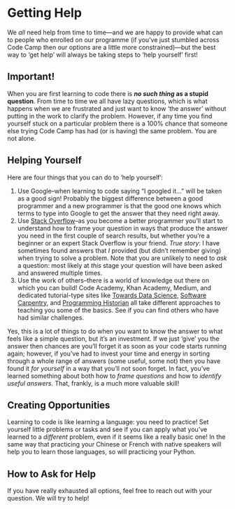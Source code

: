 # Getting Help

We *all* need help from time to time---and we are happy to provide what can to people who enrolled on our programme (if you've just stumbled across Code Camp then our options are a little more constrained)---but the best way to 'get help' will always be taking steps to 'help yourself' first!

## Important!

When you are first learning to code there is ***no such thing* as a stupid question**. From time to time we all have lazy questions, which is what happens when we are frustrated and just want to know 'the answer' without putting in the work to clarify the problem. However, if any time you find yourself stuck on a particular problem there is a 100% chance that someone else trying Code Camp has had (or is having) the same problem. You are not alone.

## Helping Yourself

Here are four things that you can do to 'help yourself':

1. Use Google--when learning to code saying "I googled it..." will be taken as a good sign! Probably the biggest difference between a good programmer and a new programmer is that the good one knows which terms to type into Google to get the answer that they need right away.
2. Use [Stack Overflow](https://stackoverflow.com/questions/tagged/python)--as you become a better programmer you'll start to understand how to frame your question in ways that produce the answer you need in the first couple of search results, but whether you're a beginner or an expert Stack Overflow is your friend. *True story*: I have sometimes found answers that *I* provided (but didn't remember giving) when trying to solve a problem. Note that you are unlikely to need to *ask* a question: most likely at *this* stage your question will have been asked and answered multiple times.
3. Use the work of others--there is a world of knowledge out there on which you can build! Code Academy, Khan Academy, Medium, and dedicated tutorial-type sites like [Towards Data Science](https://towardsdatascience.com), [Software Carpentry](https://swcarpentry.github.io/python-novice-inflammation/), and [Programming Historian](https://programminghistorian.org) all take different approaches to teaching you some of the basics. See if you can find others who have had similar challenges.

Yes, this is a lot of things to do when you want to know the answer to what feels like a simple question, but it's an investment. If we just 'give' you the answer then chances are you'll forget it as soon as your code starts running again; however, if you've had to invest your time and energy in sorting through a whole range of answers (some useful, some not) then you have found it *for yourself* in a way that you'll not soon forget. In fact, you've learned something about both how to *frame questions* and how to *identify useful answers*. That, frankly, is a much more valuable skill!

## Creating Opportunities

Learning to code is like learning a language: you need to practice! Set yourself little problems or tasks and see if you can apply what you've learned to a *different* problem, even if it seems like a really basic one! In the same way that practicing your Chinese or French with native speakers will help you to learn those languages, so will practicing your Python.

## How to Ask for Help

If you have really exhausted all options, feel free to reach out with your question. We will try to help! 

